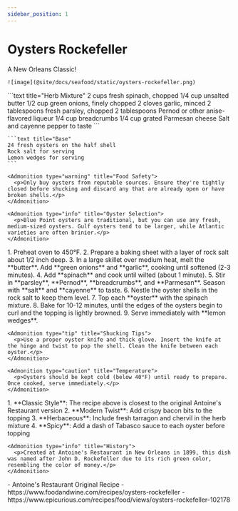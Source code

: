 ```yaml
---
sidebar_position: 1
---
```



# Oysters Rockefeller

<Tabs>
  <TabItem value="photos" label="Photos" default>
    A New Orleans Classic!
    
    ![image](@site/docs/seafood/static/oysters-rockefeller.png)
  </TabItem>

  <TabItem value="ingredients" label="Ingredients">
    ```text title="Herb Mixture"
    2 cups fresh spinach, chopped
    1/4 cup unsalted butter
    1/2 cup green onions, finely chopped
    2 cloves garlic, minced
    2 tablespoons fresh parsley, chopped
    2 tablespoons Pernod or other anise-flavored liqueur
    1/4 cup breadcrumbs
    1/4 cup grated Parmesan cheese
    Salt and cayenne pepper to taste
    ```

    ```text title="Base"
    24 fresh oysters on the half shell
    Rock salt for serving
    Lemon wedges for serving
    ```

    <Admonition type="warning" title="Food Safety">
      <p>Only buy oysters from reputable sources. Ensure they're tightly closed before shucking and discard any that are already open or have broken shells.</p>
    </Admonition>

    <Admonition type="info" title="Oyster Selection">
      <p>Blue Point oysters are traditional, but you can use any fresh, medium-sized oysters. Gulf oysters tend to be larger, while Atlantic varieties are often brinier.</p>
    </Admonition>
  </TabItem>

  <TabItem value="instructions" label="Instructions">
    1. Preheat oven to 450°F.
    2. Prepare a baking sheet with a layer of rock salt about 1/2 inch deep.
    3. In a large skillet over medium heat, melt the **butter**. Add **green onions** and **garlic**, cooking until softened (2-3 minutes).
    4. Add **spinach** and cook until wilted (about 1 minute).
    5. Stir in **parsley**, **Pernod**, **breadcrumbs**, and **Parmesan**. Season with **salt** and **cayenne** to taste.
    6. Nestle the oyster shells in the rock salt to keep them level.
    7. Top each **oyster** with the spinach mixture.
    8. Bake for 10-12 minutes, until the edges of the oysters begin to curl and the topping is lightly browned.
    9. Serve immediately with **lemon wedges**.

    <Admonition type="tip" title="Shucking Tips">
      <p>Use a proper oyster knife and thick glove. Insert the knife at the hinge and twist to pop the shell. Clean the knife between each oyster.</p>
    </Admonition>

    <Admonition type="caution" title="Temperature">
      <p>Oysters should be kept cold (below 40°F) until ready to prepare. Once cooked, serve immediately.</p>
    </Admonition>
  </TabItem>

  <TabItem value="variations" label="Variations">
    1. **Classic Style**: The recipe above is closest to the original Antoine's Restaurant version
    2. **Modern Twist**: Add crispy bacon bits to the topping
    3. **Herbaceous**: Include fresh tarragon and chervil in the herb mixture
    4. **Spicy**: Add a dash of Tabasco sauce to each oyster before topping
    
    <Admonition type="info" title="History">
      <p>Created at Antoine's Restaurant in New Orleans in 1899, this dish was named after John D. Rockefeller due to its rich green color, resembling the color of money.</p>
    </Admonition>
  </TabItem>

  <TabItem value="references" label="References">
    - Antoine's Restaurant Original Recipe
    - https://www.foodandwine.com/recipes/oysters-rockefeller
    - https://www.epicurious.com/recipes/food/views/oysters-rockefeller-102178
  </TabItem>
</Tabs> 